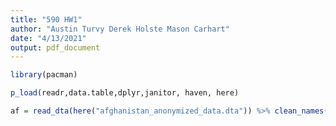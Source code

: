 ```yaml
---
title: "590 HW1"
author: "Austin Turvy Derek Holste Mason Carhart"
date: "4/13/2021"
output: pdf_document
---
```



```r

library(pacman)

p_load(readr,data.table,dplyr,janitor, haven, here)

```

```r

af = read_dta(here("afghanistan_anonymized_data.dta")) %>% clean_names()

```













